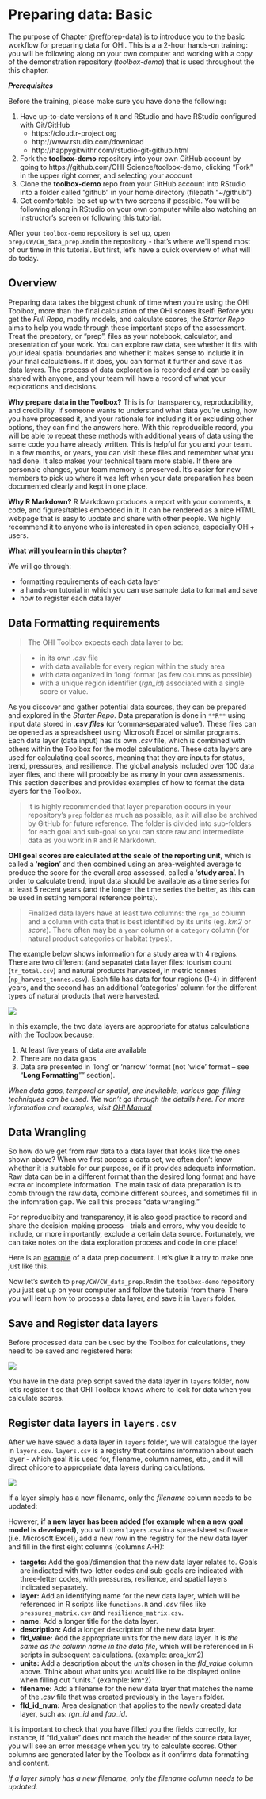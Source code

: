 # Preparing data: Basic {#prep-data}

The purpose of Chapter \@ref(prep-data) is to introduce you to the basic workflow for preparing data for OHI. This is a a 2-hour hands-on training: you will be following along on your own computer and working with a copy of the demonstration repository (_toolbox-demo_) that is used throughout the this chapter.

_**Prerequisites**_

Before the training, please make sure you have done the following: 

1. Have up-to-date versions of `R` and RStudio and have RStudio configured with Git/GitHub 
    - https://cloud.r-project.org
    - http://www.rstudio.com/download 
    - http://happygitwithr.com/rstudio-git-github.html 
1. Fork the **toolbox-demo** repository into your own GitHub account by going to https://github.com/OHI-Science/toolbox-demo, clicking "Fork" in the upper right corner, and selecting your account
1. Clone the **toolbox-demo** repo from your GitHub account into RStudio into a folder called "github" in your home directory (filepath "~/github")
1. Get comfortable: be set up with two screens if possible. You will be following along in RStudio on your own computer while also watching an instructor's screen or following this tutorial.

After your `toolbox-demo` repository is set up, open `prep/CW/CW_data_prep.Rmd`in the repository - that's where we'll spend most of our time in this tutorial. But first, let's have a quick overview of what will do today. 

## Overview

Preparing data takes the biggest chunk of time when you're using the OHI Toolbox, more than the final calculation of the OHI scores itself! Before you get the _Full Repo_, modify models, and calculate scores, the _Starter Repo_ aims to help you wade through these important steps of the assessment. Treat the prepatory, or "prep", files as your notebook, calculator, and presentation of your work. You can explore raw data, see whether it fits with your ideal spatial boundaries and whether it makes sense to include it in your final calculations. If it does, you can format it further and save it as data layers. The process of data exploration is recorded and can be easily shared with anyone, and your team will have a record of what your explorations and decisions. 

**Why prepare data in the Toolbox?** This is for transparency, reproducibility, and credibility. If someone wants to understand what data you're using, how you have processed it, and your rationale for including it or excluding other options, they can find the answers here. With this reproducible record, you will be able to repeat these methods with additional years of data using the same code you have already written. This is helpful for you and your team. In a few months, or years, you can visit these files and remember what you had done. It also makes your technical team more stable. If there are personale changes, your team memory is preserved. It's easier for new members to pick up where it was left when your data preparation has been documented clearly and kept in one place. 

**Why R Markdown?** R Markdown produces a report with your comments, `R` code, and figures/tables embedded in it. It can be rendered as a nice HTML webpage that is easy to update and share with other people. We highly recommend it to anyone who is interested in open science, especially OHI+ users.

**What will you learn in this chapter?** 

We will go through: 

- formatting requirements of each data layer
- a hands-on tutorial in which you can use sample data to format and save
- how to register each data layer


## Data Formatting requirements

>The OHI Toolbox expects each data layer to be:

>- in its own *.csv* file
>- with data available for every region within the study area
>- with data organized in 'long' format (as few columns as possible) 
>- with a unique region identifier (*rgn_id*) associated with a single score or value.

As you discover and gather potential data sources, they can be prepared and explored in the _Starter Repo_. Data preparation is done in `**R**` using input data stored in **_.csv files_** (or 'comma-separated value'). These files can be opened as a spreadsheet using Microsoft Excel or similar programs. Each data layer (data input) has its own *.csv* file, which is combined with others within the Toolbox for the model calculations. These data layers are used for calculating goal scores, meaning that they are inputs for status, trend, pressures, and resilience. The global analysis included over 100 data layer files, and there will probably be as many in your own assessments. This section describes and provides examples of how to format the data layers for the Toolbox.


> It is highly recommended that layer preparation occurs in your repository's `prep` folder as much as possible, as it will also be archived by GitHub for future reference. The folder is divided into sub-folders for each goal and sub-goal so you can store raw and intermediate data as you work in `R` and R Markdown.

**OHI goal scores are calculated at the scale of the reporting unit**, which is called a ‘**region**’ and then combined using an area-weighted average to produce the score for the overall area assessed, called a ‘**study area**’. In order to calculate trend, input data should be available as a time series for at least 5 recent years (and the longer the time series the better, as this can be used in setting temporal reference points).

>Finalized data layers have at least two columns: the `rgn_id` column and a column with data that is best identified by its units (eg. _km2_ or _score_). There often may be a `year` column or a `category` column (for natural product categories or habitat types).

The example below shows information for a study area with 4 regions. There are two different (and separate) data layer files: tourism count (`tr_total.csv`) and natural products harvested, in metric tonnes (`np_harvest_tonnes.csv`). Each file has data for four regions (1-4) in different years, and the second has an additional 'categories' column for the different types of natural products that were harvested. 

![](https://docs.google.com/drawings/d/1Hydt117b7mFAcq4wkmdGKfPWq2Kn_1EVpfyL-zkzx-o/pub?w=500)

In this example, the two data layers are appropriate for status calculations with the Toolbox because:

1. At least five years of data are available
2. There are no data gaps
3. Data are presented in 'long' or 'narrow' format (not 'wide' format -- see "**Long Formatting**"" section).

_When data gaps, temporal or spatial, are inevitable, various gap-filling techniques can be used. We won't go through the details here. For more information and examples, visit [OHI Manual](http://ohi-science.org/manual/#gapfilling)_ 

## Data Wrangling

So how do we get from raw data to a data layer that looks like the ones shown above? When we first access a data set, we often don't know whether it is suitable for our purpose, or if it provides adequate information. Raw data can be in a different format than the desired long format and have extra or incomplete information. The main task of data preparation is to comb through the raw data, combine different sources, and sometimes fill in the infomration gap. We call this process "data wrangling." 

For reproducibity and transparency, it is also good practice to record and share the decision-making process - trials and errors, why you decide to include, or more importantly, exclude a certain data source. Fortunately, we can take notes on the data exploration process and code in one place!

Here is an [example](https://github.com/OHI-Science/bhi/blob/draft/baltic2015/prep/CW/eutrophication/eutrophication_prep.md) of a data prep document. Let's give it a try to make one just like this. 

Now let's switch to `prep/CW/CW_data_prep.Rmd`in the `toolbox-demo` repository you just set up on your computer and follow the tutorial from there. There you will learn how to process a data layer, and save it in `layers` folder. 

## Save and Register data layers 

Before processed data can be used by the Toolbox for calculations, they need to be saved and registered here: 

![](https://docs.google.com/drawings/d/1IwHf8pMBlpzOIYKL0hoEF5rETGA765Qtwkz7es7B3Rg/pub?h=500)

You have in the data prep script saved the data layer in `layers` folder, now let's register it so that OHI Toolbox knows where to look for data when you calculate scores. 

## Register data layers in `layers.csv`  

After we have saved a data layer in `layers` folder, we will catalogue the layer in `layers.csv`. `layers.csv` is a registry that contains information about each layer - which goal it is used for, filename, column names, etc., and it will direct ohicore to appropriate data layers during calculations. 

![](https://docs.google.com/drawings/d/1juueRiA0gevOoHH_8owzLNanyQ-H1mAOEl7L_l5YSJ0/pub?h=600) 

If a layer simply has a new filename, only the *filename* column needs to be updated:

However, **if a new layer has been added (for example when a new goal model is developed)**, you will open `layers.csv` in a spreadsheet software (i.e. Microsoft Excel), add a new row in the registry for the new data layer and fill in the first eight columns (columns A-H):

 + **targets:** Add the goal/dimension that the new data layer relates to. Goals are indicated with two-letter codes and sub-goals are indicated with three-letter codes, with pressures, resilience, and spatial layers indicated separately.
 + **layer:** Add an identifying name for the new data layer, which will be referenced in R scripts like `functions.R` and *.csv* files like `pressures_matrix.csv` and `resilience_matrix.csv`.
 + **name:** Add a longer title for the data layer.
 + **description:** Add a longer description of the new data layer.
 + **fld_value:** Add the appropriate units for the new data layer. It is _the same as the column name in the data file_, which will be referenced in R scripts in subsequent calculations. (example: area_km2)
 + **units:** Add a description about the *units* chosen in the *fld_value* column above. Think about what units you would like to be displayed online when filling out "units." (example: km^2)
 + **filename:** Add a filename for the new data layer that matches the name of the *.csv* file that was created previously in the `layers` folder.
 + **fld_id_num:** Area designation that applies to the newly created data layer, such as: *rgn_id* and *fao_id*.

 It is important to check that you have filled you the fields correctly, for instance, if "fld_value" does not match the header of the source data layer, you will see an error message when you try to calculate scores. Other columns are generated later by the Toolbox as it confirms data formatting and content.

_If a layer simply has a new filename, only the *filename* column needs to be updated._

